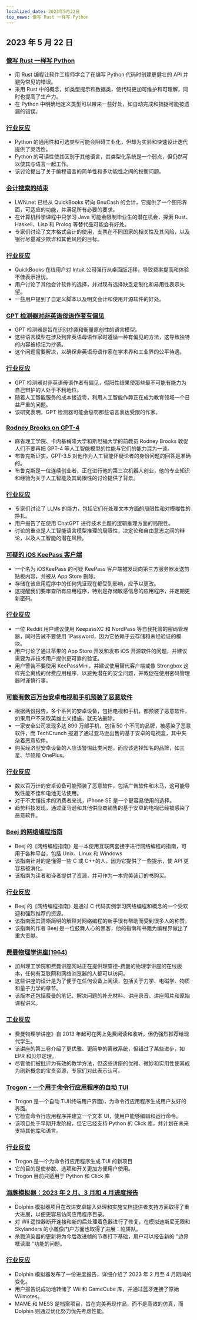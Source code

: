 ```yaml
---
localized_date: 2023年5月22日
top_news: 像写 Rust 一样写 Python
---
```


## 2023 年 5 月 22 日

### [像写 Rust 一样写 Python](https://kobzol.github.io/rust/python/2023/05/20/writing-python-like-its-rust.html)

- 用 Rust 编程让软件工程师学会了在编写 Python 代码时创建更健壮的 API 并避免常见的错误。
- 采用 Rust 中的概念，如类型提示和数据类，使代码更加可维护和可理解，同时也提高了生产力。
- 在 Python 中明确地定义类型可以带来一些好处，如自动完成和捕捉可能被遗漏的错误。

### [行业反应](http://news.ycombinator.com/item?id=36018621)

- Python 的通用性和可选类型可能会阻碍工业化，但却为实验和快速设计迭代提供了灵活性。
- Python 的可读性使其区别于其他语言，其类型化系统是一个弱点，但仍然可以使其与语言一起工作。
- 该讨论提出了关于编程语言的简单性和多功能性之间的权衡问题。

### [会计搜索的结束](https://lwn.net/Articles/925782/)

- LWN.net 已经从 QuickBooks 转向 GnuCash 的会计，它提供了一个图形界面，可适应的功能，并满足所有必要的要求。
- 在计算机科学课程中只学习 Java 可能会限制毕业生的潜在机会，探索 Rust、Haskell、Lisp 和 Prolog 等替代品可能会有好处。
- 专家们讨论了文本格式会计的使用，支票在不同国家的相关性及其风险，以及银行尽量减少欺诈和其他风险的目标。

### [行业反应](http://news.ycombinator.com/item?id=36021197)

- QuickBooks 在线用户对 Intuit 公司强行从桌面版迁移，导致费率提高和体验不佳表示担忧。
- 用户讨论了其他会计软件的选择，并对现有选择缺乏定制化和易用性表示失望。
- 一些用户提到了自定义脚本以及明文会计和使用开源软件的好处。

### [GPT 检测器对非英语母语作者有偏见](https://arxiv.org/abs/2304.02819)

- GPT 检测器是旨在识别抄袭和衡量原创性的语言模型。
- 这些语言模型在涉及到非英语母语作家时遵循一种有偏见的方法，这导致独特的内容被标记为抄袭。
- 这个问题需要解决，以确保非英语母语作家在学术界和工业界的公平待遇。

### [行业反应](http://news.ycombinator.com/item?id=36019580)

- GPT 检测器对非英语母语作者有偏见，假阳性结果使那些最不可能有能力为自己辩护的人处于不利地位。
- 随着人工智能服务的成本接近零，利用人工智能作弊正在成为教育领域一个日益严重的问题。
- 该研究表明，GPT 检测器可能会惩罚那些语言表达受限的作家。

### [Rodney Brooks on GPT-4](https://spectrum.ieee.org/gpt-4-calm-down)

- 麻省理工学院、卡内基梅隆大学和斯坦福大学的前教员 Rodney Brooks 敦促人们不要再把 GPT-4 等人工智能模型的性能与它们的能力混为一谈。
- 布鲁克斯证实，GPT-3.5 对他作为人工智能怀疑论者的身份问题的回答是准确的。
- 布鲁克斯是一位连续创业者，正在进行他的第三次机器人创业，他的专业知识和经验为关于人工智能及其局限性的讨论提供了背景。

### [行业反应](http://news.ycombinator.com/item?id=36017309)

- 专家们讨论了 LLMs 的能力，包括它们在处理文本方面的局限性和对模糊性的挣扎。
- 用户报告了在使用 ChatGPT 进行技术主题的逻辑推理方面的局限性。
- 讨论的重点是人工智能语言模型推理的局限性，决定论和自由意志之间的辩论，以及人工智能的潜在风险。

### [可疑的 iOS KeePass 客户端](https://old.reddit.com/r/techsupport/comments/13nqarb/suspicious_ios_keepass_client/)

- 一个名为 iOSKeePass 的可疑 KeePass 客户端被发现向第三方服务器发送剪贴板内容，并被从 App Store 删除。
- 存储在该应用程序中的任何凭证现在都受到影响，应予以更改。
- 这提醒我们要审查所有应用程序，特别是存储敏感信息的应用程序，并定期更新密码。

### [行业反应](http://news.ycombinator.com/item?id=36020196)

- 一位 Reddit 用户建议使用 KeepassXC 和 NordPass 等自我托管的密码管理器，同时告诫不要使用 1Password，因为它依赖于云存储和未经验证的模块。
- 用户讨论了通过苹果的 App Store 开发和发布 iOS 开源软件的问题，并建议需要为非技术用户提供更可靠的验证。
- 用户警告不要使用 KeePassMini，并建议使用替代客户端或像 Strongbox 这样完全离线的付费应用程序，以避免潜在的安全问题，并敦促在使用密码管理器时谨慎行事。

### [可能有数百万台安卓电视和手机预装了恶意软件](https://arstechnica.com/information-technology/2023/05/potentially-millions-of-android-tvs-and-phones-come-with-malware-preinstalled/)

- 根据两份报告，多个系列的安卓设备，包括电视和手机，都预装了恶意软件，如果用户不采取英雄主义措施，就无法删除。
- 一家安全公司发现多达 890 万部手机，包括 50 个不同的品牌，被感染了恶意软件，而 TechCrunch 报道了通过亚马逊出售的基于安卓的电视盒，其中夹杂着恶意软件。
- 购买经济型安卓设备的人应该警惕此类问题，而应该选择知名的品牌，如三星、华硕和 OnePlus。

### [行业反应](http://news.ycombinator.com/item?id=36020431)

- 数以百万计的安卓设备可能预装了恶意软件，包括广告软件和木马，这可能导致性能不佳和电池无法使用。
- 对于不太懂技术的消费者来说，iPhone SE 是一个更容易使用的选择。
- 趋势科技发现，通过亚马逊和其他供应商销售的基于安卓的电视已经被感染了恶意软件。

### [Beej 的网络编程指南](https://beej.us/guide/bgnet/)

- Beej 的《网络编程指南》是一本使用互联网套接字进行网络编程的指南，可用于各种平台，包括 Unix、Linux 和 Windows
- 该指南针对的是懂得一些 C 或 C++的人，因为它提供了一些提示，使 API 更容易被消化。
- 该指南为读者和译者提供了资源，并可作为一本完美装订的书购买。

### [行业反应](http://news.ycombinator.com/item?id=36025611)

- Beej 的《网络编程指南》是通过 C 代码实例学习网络编程和概念的一个受欢迎和强烈推荐的资源。
- 该指南因其清晰简明的解释对网络编程的新手很有帮助而受到很多人的称赞。
- 该指南的作者 Beej 是一位鼓舞人心的黑客，他的指南和书籍为编程界做出了重大贡献。

### [费曼物理学讲座(1964)](https://www.feynmanlectures.caltech.edu/)

- 加州理工学院和费曼讲座网站正在提供理查德-费曼的物理学讲座的在线版本，任何有互联网和网络浏览器的人都可以访问。
- 这些讲座的设计是为了便于在任何设备上阅读，包括关于力学、电磁学、物质和量子力学的章节。
- 该版本还包括费曼的笔记、解决问题的补充材料、讲座录音、讲座照片和原始课程讲义。

### [工业反应](http://news.ycombinator.com/item?id=36017793)

- 费曼物理学讲座》自 2013 年起可在网上免费阅读和收听，但仍强烈推荐给现代学生。
- 该讲座的第三卷介绍了更优雅、更简单的离散系统，但错过了某些进步，如 EPR 和贝尔定理。
- 尽管他们被批评为有效的教学方法，但这些讲座的优雅、微妙和实用性使其成为刷新概念的宝贵资源，专家们对此表示认可。

### [Trogon - 一个用于命令行应用程序的自动 TUI](https://github.com/Textualize/trogon)

- Trogon 是一个自动 TUI(终端用户界面)，为命令行应用程序生成用户友好的界面。
- 它检查命令行应用程序并建立一个文本 UI，使用户能够编辑和运行命令。
- 该项目处于早期开发阶段，但它已经支持 Python 的 Click 库，并计划在未来支持其他库和语言。

### [行业反应](http://news.ycombinator.com/item?id=36020717)

- Trogon 是一个为命令行应用程序生成 TUI 的新项目
- 它的目的是使参数、选项和开关更加方便用户使用。
- Trogon 目前只适用于 Python 和 Click 库

### [海豚模拟器：2023 年 2 月、3 月和 4 月进度报告](https://dolphin-emu.org/blog/2023/05/21/dolphin-progress-report-february-march-april-2023/)

- Dolphin 模拟器项目在改进安卓输入处理和实施文档提供者支持方面取得了重大进展，以便更容易访问应用程序目录。
- 对 Wii 遥控器断开连接和新的后处理着色器进行了修复，在模拟迪斯尼无限和 Skylanders 的小雕像门户方面也取得了进展：陷阱队。
- 杀戮渲染器的更新将为今后改进帧的节奏打下基础，用户可以报告新的 "边界框读取 "功能的问题。

### [行业反应](http://news.ycombinator.com/item?id=36019485)

- Dolphin 模拟器发布了一份进度报告，详细介绍了 2023 年 2 月至 4 月期间的变化。
- 用户报告说成功地转储了 Wii 和 GameCube 库，并通过蓝牙连接了原始 Wiimotes。
- MAME 和 MESS 是档案项目，旨在完美再现作品，而不是高效的仿真，而 Dolphin 则通过优化努力优先考虑性能。
